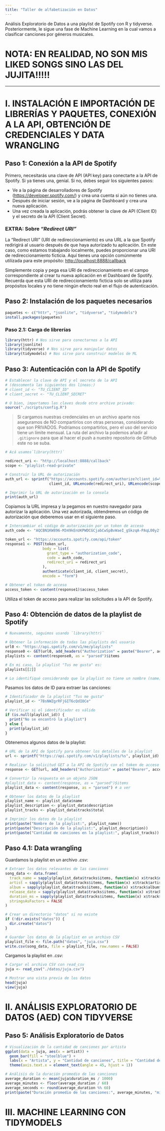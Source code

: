 ```yaml
---
title: "Taller de alfabetización en Datos"
---
```


Análisis Exploratorio de Datos a una playlist de Spotify con R y tidyverse. Posteriormente, le sigue una fase de Machine Learning en la cual vamos a clasificar canciones por géneros musicales. 

# NOTA: EN REALIDAD, NO SON MIS LIKED SONGS SINO LAS DEL JUJITA!!!!!

******

# I. INSTALACIÓN E IMPORTACIÓN DE LIBRERÍAS Y PAQUETES, CONEXIÓN A LA API, OBTENCIÓN DE CREDENCIALES Y DATA WRANGLING

## Paso 1: Conexión a la API de Spotify

Primero, necesitarás una clave de API (API key) para conectarte a la API de Spotify. Si ya tienes una, genial. Si no, debes seguir los siguientes pasos:

- Ve a la página de desarrolladores de Spotify (<https://developer.spotify.com/>) y crea una cuenta si aún no tienes una.
- Después de iniciar sesión, ve a la página de Dashboard y crea una nueva aplicación.
- Una vez creada la aplicación, podrás obtener la clave de API (Client ID) y el secreto de la API (Client Secret).

### EXTRA: Sobre _"Redirect URI"_

La "Redirect URI" (URI de redireccionamiento) es una URL a la que Spotify redirigirá al usuario después de que haya autorizado tu aplicación. En este caso, como estamos trabajando localmente, puedes proporcionar una URI de redireccionamiento ficticia. Aquí tienes una opción comúnmente utilizada para este propósito: <http://localhost:8888/callback>

Simplemente copia y pega esa URI de redireccionamiento en el campo correspondiente al crear tu nueva aplicación en el Dashboard de Spotify. Recuerda que esta URI de redireccionamiento ficticia solo se utiliza para propósitos locales y no tiene ningún efecto real en el flujo de autenticación.

## Paso 2: Instalación de los paquetes necesarios

```r
paquetes <- c("httr", "jsonlite", "tidyverse", "tidymodels")
install.packages(paquetes)
```

### Paso 2.1: Carga de librerías

```r
library(httr) # Nos sirve para conectarnos a la API
library(jsonlite)
library(tidyverse) # Nos sirve para manipular datos
library(tidymodels) # Nos sirve para construir modelos de ML
```

## Paso 3: Autenticación con la API de Spotify

```r
# Establecer la clave de API y el secreto de la API
# (descomenta las siguientes dos líneas:)
# client_id <- "TU_CLIENT_ID"
# client_secret <- "TU_CLIENT_SECRET"

# O bien, importamos las claves desde otro archivo privado:
source("./scripts/config.R")
```

> Si cargamos nuestras credenciales en un archivo aparte nos aseguramos de NO compartirlos con otras personas, considerando que son PRIVADOS. Podríamos compartirlos, pero el uso del servicio tiene un límite mensual. La ruta del archivo la podemos añadir al `.gitignore` para que al hacer el push a nuestro repositorio de GitHub este no se suba.

```r
# Acá usamos`library(httr)`

redirect_uri <- "http://localhost:8888/callback"
scope <- "playlist-read-private"

# Construir la URL de autorización
auth_url <- sprintf("https://accounts.spotify.com/authorize?client_id=%s&response_type=code&redirect_uri=%s&scope=%s",
                    client_id, URLencode(redirect_uri), URLencode(scope))

# Imprimir la URL de autorización en la consola
print(auth_url)
```

Copiamos la URL impresa y la pegamos en nuestro navegador para autorizar la aplicación. Una vez autorizada, obtendremos un código de autorización que deberemos usar en el siguiente paso.

```r
# Intercambiar el código de autorización por un token de acceso
auth_code <- "AQCBN1KW896-M349kEnUKPWDCGCjabCwSpBvWaeI_gSkzqA-PAqL00y2f0n7GcvojLem2endvxtXsD81fR1F3o3-Ik1HuA6ZvFsWqBjfwgEJErGM8bzZE2ylwf8g6ekz75ppfXNCCO0DQLQc5YhN39lQEjPFD_RGJ9K6yPCrJP2H8MGxoG5NDXcMQh9acJAWoNgWjwOPx_kZ" # Este es un ejemplo. Cambia en cada autorización

token_url <- "https://accounts.spotify.com/api/token"
response1 <- POST(token_url,
                 body = list(
                   grant_type = "authorization_code",
                   code = auth_code,
                   redirect_uri = redirect_uri
                 ),
                 authenticate(client_id, client_secret),
                 encode = "form")

# Obtener el token de acceso
access_token <- content(response1)$access_token
```

Utiliza el token de acceso para realizar las solicitudes a la API de Spotify.

## Paso 4: Obtención de datos de la playlist de Spotify

```r
# Nuevamente, seguimos usando `library(httr)`

# Obtener la información de todas las playlists del usuario
url0 <- "https://api.spotify.com/v1/me/playlists"
response0 <- GET(url0, add_headers("Authorization" = paste("Bearer", access_token, sep = " ")))
playlists <- content(response0, as = "parsed")$items

# En mi caso, la playlist "Tus me gusta" es:
playlists[[2]]

# Lo identifiqué considerando que la playlist no tiene un nombre (name) ni una descripción (description) especificados
```

Pasamos los datos de ID para extraer las canciones:

```r
# Identificador de la playlist "Tus me gusta"
playlist_id <- "7BsNWZgrRFjGIT6cQdIOCe"

# Verificar si el identificador es válido
if (is.null(playlist_id)) {
  print("No se encontró la playlist")
} else {
  print(playlist_id)
}
```

Obtenemos algunos datos de la playlist: 

```r
# URL de la API de Spotify para obtener los detalles de la playlist
url <- sprintf("https://api.spotify.com/v1/playlists/%s", playlist_id)

# Realizar la solicitud GET a la API de Spotify con el token de acceso
response <- GET(url, add_headers("Authorization" = paste("Bearer", access_token, sep = " ")))

# Convertir la respuesta en un objeto JSON
#playlist_data <- content(response, as = "parsed")$items
playlist_data <- content(response, as = "parsed") # a ver

# Obtener los datos de la playlist
playlist_name <- playlist_data$name
playlist_description <- playlist_data$description
playlist_tracks <- playlist_data$tracks$total

# Imprimir los datos de la playlist
print(paste("Nombre de la playlist:", playlist_name))
print(paste("Descripción de la playlist:", playlist_description))
print(paste("Cantidad de canciones en la playlist:", playlist_tracks))
```

## Paso 4.1: Data wrangling

Guardamos la playlist en un archivo .csv:

```r
# Extraer los datos relevantes de las canciones
song_data <- data.frame(
  track_name = sapply(playlist_data$tracks$items, function(x) x$track$name),
  artist = sapply(playlist_data$tracks$items, function(x) x$track$artists[[1]]$name),
  album = sapply(playlist_data$tracks$items, function(x) x$track$album$name),
  release_date = sapply(playlist_data$tracks$items, function(x) x$track$album$release_date),
  duration_ms = sapply(playlist_data$tracks$items, function(x) x$track$duration_ms),
  stringsAsFactors = FALSE
)

# Crear un directorio "datos" si no existe
if (!dir.exists("datos")) {
  dir.create("datos")
}

# Guardar los datos de la playlist en un archivo CSV
playlist_file <- file.path("datos", "juja.csv")
write.csv(song_data, file = playlist_file, row.names = FALSE)
```

Cargamos la playlist en .csv:

```r
# Cargar el archivo CSV con read_csv
juja <- read_csv("./datos/juja.csv")

# Mostrar una vista previa de los datos
head(juja)
view(juja)
```

# II. ANÁLISIS EXPLORATORIO DE DATOS (AED) CON TIDYVERSE

## Paso 5: Análisis Exploratorio de Datos

```r
# Visualización de la cantidad de canciones por artista
ggplot(data = juja, aes(x = artist)) +
  geom_bar(fill = "steelblue") +
  labs(x = "Artista", y = "Cantidad de canciones", title = "Cantidad de canciones por artista") +
  theme(axis.text.x = element_text(angle = 45, hjust = 1))

# Análisis de la duración promedio de las canciones
average_duration <- mean(juja$duration_ms / 1000)
average_minutes <- floor(average_duration / 60)
average_seconds <- round(average_duration %% 60)
print(paste("Duración promedio de las canciones:", average_minutes, "minutos", average_seconds, "segundos"))

```

# III. MACHINE LEARNING CON TIDYMODELS



